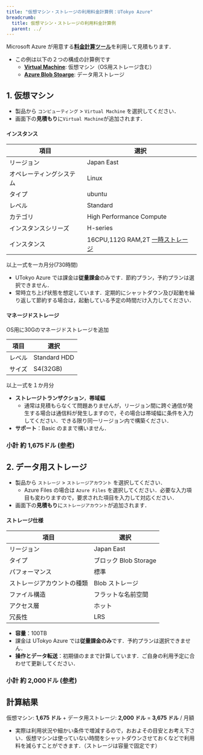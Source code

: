 ```yaml
---
title: "仮想マシン・ストレージの利用料金計算例：UTokyo Azure"
breadcrumb:
  title: 仮想マシン・ストレージの利用料金計算例
  parent: ../
---
```



Microsoft Azure が用意する[**料金計算ツール**](https://azure.microsoft.com/ja-jp/pricing/calculator/)を利用して見積もります．
- この例は以下の２つの構成の計算例です
  - [**Virtual Machine**](/research_computing/utokyo_azure/virtual_machine/): 仮想マシン（OS用ストレージ含む）
  - [**Azure Blob Stoarge**](/research_computing/utokyo_azure/storage/): データ用ストレージ

## 1. 仮想マシン

- 製品から `コンピューティング` > `Virtual Machine` を選択してください．
- 画面下の**見積もり**に`Virtual Machine`が追加されます．

#### インスタンス

| **項目** | **選択** |
| -------- | ------- |
| リージョン | Japan East |
| オペレーティングシステム | Linux |
| タイプ | ubuntu |
| レベル | Standard |
| カテゴリ | High Performance Compute |
| インスタンスシリーズ | H-series |
| インスタンス | 16CPU,112G RAM,2T [一時ストレージ](https://learn.microsoft.com/ja-jp/azure/virtual-machines/managed-disks-overview#disk-roles) |

以上一式を一カ月分(730時間)
- UTokyo Azure では課金は**従量課金**のみです．節約プラン，予約プランは選択できません．
- 常時立ち上げ状態を想定しています．定期的にシャットダウン及び起動を繰り返して節約する場合は，起動している予定の時間だけ入力してください．

#### マネージドストレージ
OS用に30Gのマネージドストレージを追加

| **項目** | **選択** |
| -------- | ------- |
| レベル | Standard HDD |
| サイズ | S4(32GB) |

以上一式を１か月分

- **ストレージトランザクション**，**帯域幅**
  - 通常は見積もらなくて問題ありませんが，リージョン間に跨ぐ通信が発生する場合は通信料が発生しますので，その場合は帯域幅に条件を入力してください．できる限り同一リージョン内で構築ください．
- **サポート**：Basic のままで構いません．

### 小計 **約 1,675ドル** ([参考](https://azure.com/e/2cc3b709e1114ebdb00288b099b8db5c))

## 2. データ用ストレージ

- 製品から `ストレージ` > `ストレージアカウント` を選択してください．
  - Azure Files の場合は `Azure Files` を選択してください．必要な入力項目も変わりますので，要求された項目を入力して対応ください．
- 画面下の**見積もり**に`ストレージアカウント`が追加されます．

#### ストレージ仕様

| **項目** | **選択** |
| -------- | ------- |
| リージョン | Japan East |
| タイプ | ブロック Blob Storage |
| パフォーマンス | 標準 |
| ストレージアカウントの種類 | Blob ストレージ |
| ファイル構造 | フラットな名前空間 |
| アクセス層 | ホット |
| 冗長性 | LRS |

- **容量**：100TB
- 課金は UTokyo Azure では**従量課金のみ**です．予約プランは選択できません．
- **操作とデータ転送**：初期値のままで計算しています．ご自身の利用予定に合わせて更新してください．

### 小計 **約 2,000ドル** ([参考](https://azure.com/e/3b7371e33f704716b31df9d0dc5018c0))

## 計算結果

仮想マシン: **1,675 ドル** + データ用ストレージ: **2,000 ドル** = **3,675 ドル** / 月額

- 実際は利用状況や細かい条件で増減するので，おおよその目安とお考え下さい．仮想マシンは使っていない時間をシャットダウンさせておくなどで利用料を減らすことができます．（ストレージは容量で固定です）
